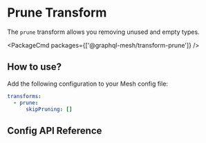 
# Prune Transform

The `prune` transform allows you removing unused and empty types.

<PackageCmd packages={['@graphql-mesh/transform-prune']} />

## How to use?

Add the following configuration to your Mesh config file:

```yaml {2-3}
transforms:
  - prune:
      skipPruning: []
```

## Config API Reference


<API />
